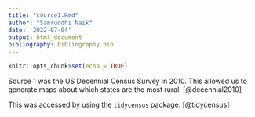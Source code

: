 ```yaml
---
title: "source1.Rmd"
author: "Samruddhi Naik"
date: '2022-07-04'
output: html_document
bibliography: bibliography.bib
---
```


```r
knitr::opts_chunk$set(echo = TRUE)
```


Source 1 was the US Decennial Census Survey in 2010. This allowed us to generate maps about which states are the most rural. [@decennial2010]

This was accessed by using the `tidycensus` package. [@tidycensus]
